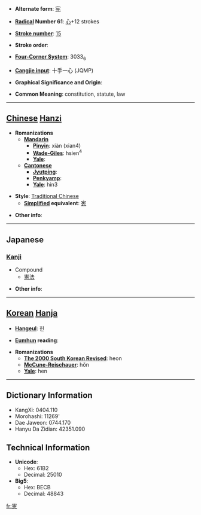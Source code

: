 * '''Alternate form''': [[宪]]

* '''[[Wiktionary:Chinese radical index| Radical]] Number 61''': [[Wiktionary:Chinese radical index 心|心]]+12 strokes

* '''[[Wiktionary:Chinese total strokes index|Stroke number]]''': [[Wiktionary:Chinese total strokes index 15|15]]

* '''Stroke order''': 

* '''[[Wiktionary:Chinese four corner index|Four-Corner System]]''': 3033<sub>6</sub>

* '''[[Wiktionary:Chinese Cangjie index|Cangjie input]]''': 十手一心 (JQMP)

* '''Graphical Significance and Origin''': 

* '''Common Meaning''': constitution, statute, law

----

== [[Chinese]] [[Hanzi]] ==

* '''Romanizations'''
** '''[[Mandarin]]'''
*** '''[[Pinyin]]''': xiàn (xian4)
*** '''[[Wade-Giles]]''': hsien<sup>4</sup>
*** '''[[Yale]]''': 
** '''[[Cantonese]]'''
*** '''[[Jyutping]]''':
*** '''[[Penkyamp]]''': 
*** '''[[Yale]]''': hin3

* '''Style''': [[Traditional Chinese]] 
** '''[[Simplified Chinese|Simplified]] equivalent''': [[宪]]

* '''Other info''': 

----

==Japanese==
===[[Kanji]]===
{{kanji|on readings=[[けん]] (ken)
|kun readings=[[のり]] (nori)
}}

* Compound
**[[憲法]]

* '''Other info''':  

----

== [[Korean]] [[Hanja]] ==

* '''[[Hangeul]]''': 헌

* '''[[Eumhun]] reading''': 

* '''Romanizations'''
** '''[[The 2000 South Korean Revised Romanization|The 2000 South Korean Revised]]''': heon
** '''[[McCune-Reischauer]]''': hŏn
** '''[[Yale]]''': hen

----

== Dictionary Information ==

* KangXi: 0404.110
* Morohashi: 11269'
* Dae Jaweon: 0744.170
* Hanyu Da Zidian: 42351.090

== Technical Information ==

* '''Unicode''':
** Hex: 61B2
** Decimal: 25010
* '''Big5''':
** Hex: BECB
** Decimal: 48843

[[fr:憲]]
